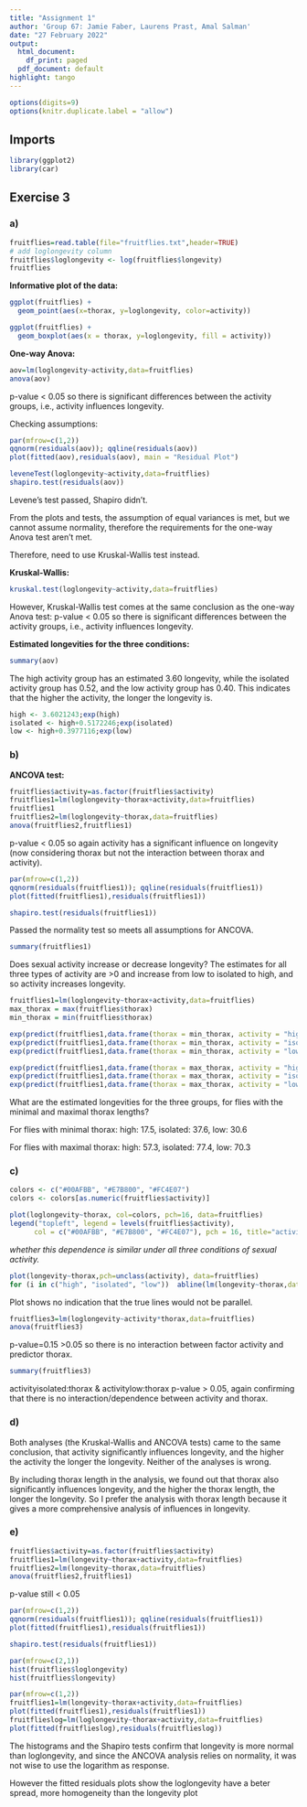 ```yaml
---
title: "Assignment 1"
author: 'Group 67: Jamie Faber, Laurens Prast, Amal Salman'
date: "27 February 2022"
output:
  html_document:
    df_print: paged
  pdf_document: default
highlight: tango
---
```

```r
options(digits=9)
options(knitr.duplicate.label = "allow")
```

## Imports
```r
library(ggplot2)
library(car)
```

## Exercise 3
### a) 
```r
fruitflies=read.table(file="fruitflies.txt",header=TRUE)
# add loglongevity column
fruitflies$loglongevity <- log(fruitflies$longevity)
fruitflies
```

**Informative plot of the data:**
```r
ggplot(fruitflies) +
  geom_point(aes(x=thorax, y=loglongevity, color=activity)) 

ggplot(fruitflies) +
  geom_boxplot(aes(x = thorax, y=loglongevity, fill = activity)) 

```
**One-way Anova:**
```r
aov=lm(loglongevity~activity,data=fruitflies)
anova(aov)
```
p-value < 0.05 so there is significant differences between the activity groups, i.e., activity influences longevity.

Checking assumptions:
```r
par(mfrow=c(1,2))
qqnorm(residuals(aov)); qqline(residuals(aov))
plot(fitted(aov),residuals(aov), main = "Residual Plot")
```

```r
leveneTest(loglongevity~activity,data=fruitflies)
shapiro.test(residuals(aov))
```
Levene's test passed, Shapiro didn't.

From the plots and tests, the assumption of equal variances is met, but we cannot assume normality, therefore the requirements for the one-way Anova test aren't met.

Therefore, need to use Kruskal-Wallis test instead.

**Kruskal-Wallis:**
```r
kruskal.test(loglongevity~activity,data=fruitflies)
```
However, Kruskal-Wallis test comes at the same conclusion as the one-way Anova test:
p-value < 0.05 so there is significant differences between the activity groups, i.e., activity influences longevity.

**Estimated longevities for the three conditions:**
```r
summary(aov)
```
The high activity group has an estimated 3.60 longevity, while the isolated activity group has 0.52, and the low activity group has 0.40. This indicates that the higher the activity, the longer the longevity is.
```r
high <- 3.6021243;exp(high)
isolated <- high+0.5172246;exp(isolated)
low <- high+0.3977116;exp(low)
```

### b)

**ANCOVA test:**

```r
fruitflies$activity=as.factor(fruitflies$activity)
fruitflies1=lm(loglongevity~thorax+activity,data=fruitflies)
fruitflies1
fruitflies2=lm(loglongevity~thorax,data=fruitflies)
anova(fruitflies2,fruitflies1)
```
p-value < 0.05 so again activity has a significant influence on longevity (now considering thorax but not the interaction between thorax and activity).

```r
par(mfrow=c(1,2))
qqnorm(residuals(fruitflies1)); qqline(residuals(fruitflies1))
plot(fitted(fruitflies1),residuals(fruitflies1))
```
```r
shapiro.test(residuals(fruitflies1))
```
Passed the normality test so meets all assumptions for ANCOVA.

```r
summary(fruitflies1)
```
Does sexual activity increase or decrease longevity?
The estimates for all three types of activity are >0 and increase from low to isolated to high, and so activity increases longevity. 

```r
fruitflies1=lm(loglongevity~thorax+activity,data=fruitflies)
max_thorax = max(fruitflies$thorax)
min_thorax = min(fruitflies$thorax)

exp(predict(fruitflies1,data.frame(thorax = min_thorax, activity = "high"), interval = "confidence"))
exp(predict(fruitflies1,data.frame(thorax = min_thorax, activity = "isolated"), interval = "confidence"))
exp(predict(fruitflies1,data.frame(thorax = min_thorax, activity = "low"), interval = "confidence"))

exp(predict(fruitflies1,data.frame(thorax = max_thorax, activity = "high"), interval = "confidence"))
exp(predict(fruitflies1,data.frame(thorax = max_thorax, activity = "isolated"), interval = "confidence"))
exp(predict(fruitflies1,data.frame(thorax = max_thorax, activity = "low"), interval = "confidence"))
```

What are the estimated longevities for the three groups, for flies with the minimal and maximal thorax lengths?

For flies with minimal thorax: 
high: 17.5, isolated: 37.6, low: 30.6 

For flies with maximal thorax: 
high: 57.3, isolated: 77.4, low: 70.3

### c)

```r
colors <- c("#00AFBB", "#E7B800", "#FC4E07")
colors <- colors[as.numeric(fruitflies$activity)]

plot(loglongevity~thorax, col=colors, pch=16, data=fruitflies)
legend("topleft", legend = levels(fruitflies$activity),
      col = c("#00AFBB", "#E7B800", "#FC4E07"), pch = 16, title="activity")
```

*whether this dependence is similar under all three conditions of sexual activity.*
```r
plot(longevity~thorax,pch=unclass(activity), data=fruitflies)
for (i in c("high", "isolated", "low"))  abline(lm(longevity~thorax,data=fruitflies[fruitflies$activity==i,]))
```
Plot shows no indication that the true lines would not be parallel.

```r
fruitflies3=lm(loglongevity~activity*thorax,data=fruitflies)
anova(fruitflies3)
```
p-value=0.15 >0.05 so there is no interaction between factor activity and predictor thorax.

```r
summary(fruitflies3)
```
activityisolated:thorax & activitylow:thorax p-value > 0.05, again confirming that there is no interaction/dependence between activity and thorax.

### d)
Both analyses (the Kruskal-Wallis and ANCOVA tests) came to the same conclusion, that activity significantly influences longevity, and the higher the activity the longer the longevity. Neither of the analyses is wrong.

By including thorax length in the analysis, we found out that thorax also significantly influences longevity, and the higher the thorax length, the longer the longevity. So I prefer the analysis with thorax length because it gives a more comprehensive analysis of influences in longevity.

### e)

```r
fruitflies$activity=as.factor(fruitflies$activity)
fruitflies1=lm(longevity~thorax+activity,data=fruitflies)
fruitflies2=lm(longevity~thorax,data=fruitflies)
anova(fruitflies2,fruitflies1)
```
p-value still < 0.05

```r
par(mfrow=c(1,2))
qqnorm(residuals(fruitflies1)); qqline(residuals(fruitflies1))
plot(fitted(fruitflies1),residuals(fruitflies1))
```
```r
shapiro.test(residuals(fruitflies1))
```

```r
par(mfrow=c(2,1))
hist(fruitflies$loglongevity)
hist(fruitflies$longevity)
```
```r
par(mfrow=c(1,2))
fruitflies1=lm(longevity~thorax+activity,data=fruitflies)
plot(fitted(fruitflies1),residuals(fruitflies1))
fruitflieslog=lm(loglongevity~thorax+activity,data=fruitflies)
plot(fitted(fruitflieslog),residuals(fruitflieslog))
```
The histograms and the Shapiro tests confirm that longevity is more normal than loglongevity, and since the ANCOVA analysis relies on normality, it was not wise to use the logarithm as response.

However the fitted residuals plots show the loglongevity have a beter spread, more homogeneity than the longevity plot

